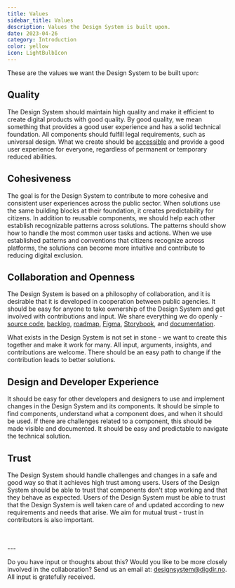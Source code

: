 ```yaml
---
title: Values
sidebar_title: Values
description: Values the Design System is built upon.
date: 2023-04-26
category: Introduction
color: yellow
icon: LightBulbIcon
---
```


These are the values we want the Design System to be built upon:

## Quality

The Design System should maintain high quality and make it efficient to create digital products with good quality. By good quality, we mean something that provides a good user experience and has a solid technical foundation. All components should fulfill legal requirements, such as universal design. What we create should be [accessible](/en/fundamentals/introduction/accessibility) and provide a good user experience for everyone, regardless of permanent or temporary reduced abilities.

## Cohesiveness

The goal is for the Design System to contribute to more cohesive and consistent user experiences across the public sector. When solutions use the same building blocks at their foundation, it creates predictability for citizens. In addition to reusable components, we should help each other establish recognizable patterns across solutions. The patterns should show how to handle the most common user tasks and actions. When we use established patterns and conventions that citizens recognize across platforms, the solutions can become more intuitive and contribute to reducing digital exclusion.

## Collaboration and Openness

The Design System is based on a philosophy of collaboration, and it is desirable that it is developed in cooperation between public agencies. It should be easy for anyone to take ownership of the Design System and get involved with contributions and input. We share everything we do openly - [source code](https://github.com/digdir/designsystemet), [backlog](https://github.com/orgs/digdir/projects/3/views/1), [roadmap](https://github.com/orgs/digdir/projects/3/views/1?pane=issue&itemId=19744450), [Figma](https://www.figma.com/@designsystemet), [Storybook](https://storybook.designsystemet.no), and [documentation](https://www.designsystemet.no).

What exists in the Design System is not set in stone - we want to create this together and make it work for many. All input, arguments, insights, and contributions are welcome. There should be an easy path to change if the contribution leads to better solutions.

## Design and Developer Experience

It should be easy for other developers and designers to use and implement changes in the Design System and its components. It should be simple to find components, understand what a component does, and when it should be used. If there are challenges related to a component, this should be made visible and documented. It should be easy and predictable to navigate the technical solution.

## Trust

The Design System should handle challenges and changes in a safe and good way so that it achieves high trust among users. Users of the Design System should be able to trust that components don't stop working and that they behave as expected. Users of the Design System must be able to trust that the Design System is well taken care of and updated according to new requirements and needs that arise. We aim for mutual trust - trust in contributors is also important.

<br />
<br />
---

Do you have input or thoughts about this? Would you like to be more closely involved in the collaboration? Send us an email at: [designsystem@digdir.no](mailto:designsystem@digdir.no). All input is gratefully received.
